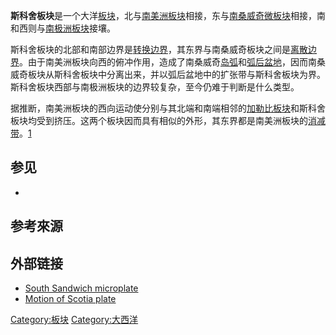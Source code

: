 {{noteTa|G1=Earthquake}}
{{Infobox tectonic plate
| image = File:斯科舍板塊.png
| alt = 斯科舍板块
| type = [[板塊列表#次要板塊|次要板塊]]
| area = {{convert|1,651,000|km2|sqmi|abbr=off}}<ref>{{Cite web 
 |title=SFT and the Earth's Tectonic Plates 
 |publisher=Los Alamos National Laboratory 
 |url=http://www.ees.lanl.gov/geodynamics/Wohletz/SFT-Tectonics.htm 
 |accessdate=17 July 2015 
 |deadurl=yes 
 |archiveurl=https://web.archive.org/web/20150729224837/http://www.ees.lanl.gov/geodynamics/Wohletz/SFT-Tectonics.htm 
 |archivedate=2015-07-29 
 |df= 
 }}</ref>
| move_direction = 西方
| move_speed = {{convert|25|mm|in|abbr=off}}/1年
| geo_features = [[斯科舍海|斯科舍海]]、[[南喬治亞|南喬治亞]]、[[德瑞克海峽|德瑞克海峽]]
}}

'''斯科舍板块'''是一个大洋[[板块|板块]]，北与[[南美洲板块|南美洲板块]]相接，东与[[南桑威奇板块|南桑威奇微板块]]相接，南和西则与[[南极洲板块|南极洲板块]]接壤。

斯科舍板块的北部和南部边界是[[转换边界|转换边界]]，其东界与南桑威奇板块之间是[[离散边界|离散边界]]。由于南美洲板块向西的俯冲作用，造成了南桑威奇[[岛弧|岛弧]]和[[弧后盆地|弧后盆地]]，因而南桑威奇板块从斯科舍板块中分离出来，并以弧后盆地中的扩张带与斯科舍板块为界。斯科舍板块西部与南极洲板块的边界较复杂，至今仍难于判断是什么类型。

据推断，南美洲板块的西向运动使分别与其北端和南端相邻的[[加勒比板块|加勒比板块]]和斯科舍板块均受到挤压。这两个板块因而具有相似的外形，其东界都是南美洲板块的[[消减带|消减带]]。[https://web.archive.org/web/20080908074248/http://www.geophysics.rice.edu/department/research/alan1/SECAR/Plate_Tectonic_Evolution_.htm]

== 参见 ==
* {{le|麦哲伦-法尼亚诺断层|Magallanes-Fagnano Fault}}

==参考來源==
{{reflist}}

== 外部链接 ==
* [https://web.archive.org/web/20080226194735/http://volcano.und.nodak.edu/vwdocs/volc_images/south_america/south_sandwich_islands.html South Sandwich microplate]
* [http://www.liv.ac.uk/~tine/owork.html Motion of Scotia plate] {{Wayback|url=http://www.liv.ac.uk/~tine/owork.html |date=20060225143541 }}

{{DEFAULTSORT:Scotia Plate}}
{{地质构造小作品}}
{{地球板块}}
[[Category:板块|Category:板块]]
[[Category:大西洋|Category:大西洋]]